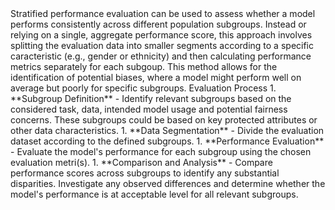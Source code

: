 
<Typography variant="body2" gutterBottom>
  Stratified performance evaluation can be used to assess whether a model
  performs consistently across different population subgroups. Instead or
  relying on a single, aggregate performance score, this approach involves
  splitting the evaluation data into smaller segments according to a specific
  caracteristic (e.g., gender or ethnicity) and then calculating performance
  metrics separately for each subgoup. This method allows for the identification
  of potential biases, where a model might perform well on average but poorly
  for specific subgroups.
</Typography>

<Typography variant="subtitle1" gutterBottom>
  Evaluation Process
</Typography>

<Typography variant="body2" component="div" gutterBottom>
1. **Subgroup Definition**
    - Identify relevant subgroups based on the considered task, data, intended model usage and potential fairness concerns. These subgroups could be based on key protected attributes or other data characteristics.
1. **Data Segmentation**
    - Divide the evaluation dataset according to the defined subgroups.
1. **Performance Evaluation**
    - Evaluate the model's performance for each subgroup using the chosen evaluation metri(s).
1. **Comparison and Analysis**
    - Compare performance scores across subgroups to identify any substantial disparities. Investigate any observed differences and determine whether the model's performance is at acceptable level for all relevant subgroups.

</Typography>
